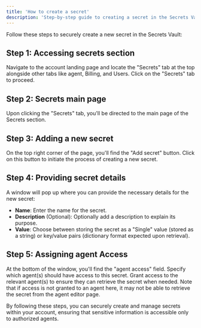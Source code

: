 ```yaml
---
title: 'How to create a secret'
description: 'Step-by-step guide to creating a secret in the Secrets Vault.'
---
```


Follow these steps to securely create a new secret in the Secrets Vault:

## Step 1: Accessing secrets section

Navigate to the account landing page and locate the "Secrets" tab at the top alongside other tabs like agent, Billing, and Users. Click on the "Secrets" tab to proceed.

## Step 2: Secrets main page

Upon clicking the "Secrets" tab, you'll be directed to the main page of the Secrets section.

## Step 3: Adding a new secret

On the top right corner of the page, you'll find the "Add secret" button. Click on this button to initiate the process of creating a new secret.

## Step 4: Providing secret details

A window will pop up where you can provide the necessary details for the new secret:

- **Name**: Enter the name for the secret.
- **Description** (Optional): Optionally add a description to explain its purpose.
- **Value**: Choose between storing the secret as a "Single" value (stored as a string) or key/value pairs (dictionary format expected upon retrieval).

## Step 5: Assigning agent Access

At the bottom of the window, you'll find the "agent access" field. Specify which agent(s) should have access to this secret. Grant access to the relevant agent(s) to ensure they can retrieve the secret when needed. Note that if access is not granted to an agent here, it may not be able to retrieve the secret from the agent editor page.

By following these steps, you can securely create and manage secrets within your account, ensuring that sensitive information is accessible only to authorized agents.
